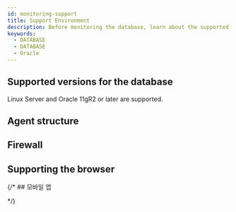```yaml
---
id: monitoring-support
title: Support Environment
description: Before monitoring the database, learn about the supported database types.
keywords:
  - DATABASE
  - DATABASE
  - Oracle
---
```



<Desc name='Oracle Pro' />

## Supported versions for the database

Linux Server and Oracle 11gR2 or later are supported.


<DBsupportNote />

## Agent structure


<Dbsupportenvagentconstruction />

## Firewall


<Proxy />

## Supporting the browser


<Supportedbrowser />

{/\* ## 모바일 앱


<Mobileapp />   */}
